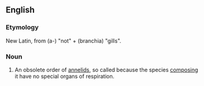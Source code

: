 ==English==

===Etymology===
New Latin, from {{etyl|grc}}  {{term|lang=grc|ἀ-}} (a-) "not" + {{term|lang=grc|βράγχια}} (branchia) "gills".

===Noun===
{{en-noun|-}}

# {{Zoölogy}} An obsolete order of [[annelid]]s, so called because the species [[composing]] it have no special organs of respiration.